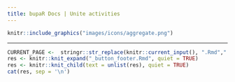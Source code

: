 ```yaml
---
title: bupaR Docs | Unite activities
---
```




```r
knitr::include_graphics("images/icons/aggregate.png")
```

***




```r
CURRENT_PAGE <-  stringr::str_replace(knitr::current_input(), ".Rmd",".html")
res <- knitr::knit_expand("_button_footer.Rmd", quiet = TRUE)
res <- knitr::knit_child(text = unlist(res), quiet = TRUE)
cat(res, sep = '\n')
```
